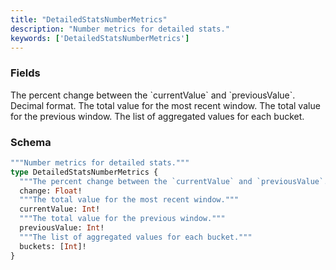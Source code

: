 ```yaml
---
title: "DetailedStatsNumberMetrics"
description: "Number metrics for detailed stats."
keywords: ['DetailedStatsNumberMetrics']
---
```


### Fields

<ResponseField name="change" type="Float!" required>
  The percent change between the `currentValue` and `previousValue`. Decimal format.
</ResponseField>

<ResponseField name="currentValue" type="Int!" required>
  The total value for the most recent window.
</ResponseField>

<ResponseField name="previousValue" type="Int!" required>
  The total value for the previous window.
</ResponseField>

<ResponseField name="buckets" type="[Int]!" required>
  The list of aggregated values for each bucket.
</ResponseField>

### Schema


```graphql 
"""Number metrics for detailed stats."""
type DetailedStatsNumberMetrics {
  """The percent change between the `currentValue` and `previousValue`. Decimal format."""
  change: Float!
  """The total value for the most recent window."""
  currentValue: Int!
  """The total value for the previous window."""
  previousValue: Int!
  """The list of aggregated values for each bucket."""
  buckets: [Int]!
}
```
